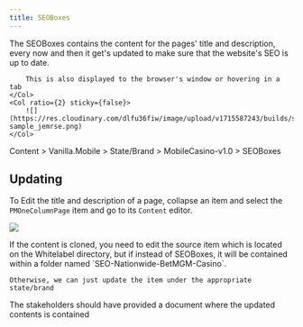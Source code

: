 ```yaml
---
title: SEOBoxes
---
```


<Row>
    <Col ratio={1} sticky={false}>
        The SEOBoxes contains the content for the pages' title and description, every now and then it get's updated to make sure that the website's SEO is up to date.

        This is also displayed to the browser's window or hovering in a tab
    </Col>
    <Col ratio={2} sticky={false}>
        ![](https://res.cloudinary.com/dlfu36fiw/image/upload/v1715587243/builds/seo/seo-sample_jemrse.png)
    </Col>
</Row>

<Admonition type="info" title="Sitecore Path">
  Content > Vanilla.Mobile > State/Brand > MobileCasino-v1.0 > SEOBoxes
</Admonition>

## Updating

To Edit the title and description of a page, collapse an item and select the `PMOneColumnPage` item and go to its `Content` editor.

![](https://res.cloudinary.com/dlfu36fiw/image/upload/v1715592812/builds/seo/seo-edit_lpb2ft.png) 

<Admonition type="note" title="Cloned SEOBox">
    If the content is cloned, you need to edit the source item which is located on the Whitelabel directory, but if instead of SEOBoxes, it will be contained within a folder named `SEO-Nationwide-BetMGM-Casino`. 
    
    Otherwise, we can just update the item under the appropriate state/brand
</Admonition>

The stakeholders should have provided a document where the updated contents is contained



